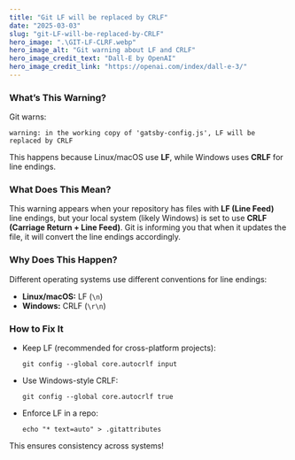 ```yaml
---
title: "Git LF will be replaced by CRLF"
date: "2025-03-03"
slug: "git-LF-will-be-replaced-by-CRLF"
hero_image: ".\GIT-LF-CLRF.webp"
hero_image_alt: "Git warning about LF and CRLF"
hero_image_credit_text: "Dall-E by OpenAI"
hero_image_credit_link: "https://openai.com/index/dall-e-3/"
---
```


### What’s This Warning?
Git warns:
```
warning: in the working copy of 'gatsby-config.js', LF will be replaced by CRLF
```
This happens because Linux/macOS use **LF**, while Windows uses **CRLF** for line endings.

### What Does This Mean?
This warning appears when your repository has files with **LF (Line Feed)** line endings, but your local system (likely Windows) is set to use **CRLF (Carriage Return + Line Feed)**. Git is informing you that when it updates the file, it will convert the line endings accordingly.

### Why Does This Happen?
Different operating systems use different conventions for line endings:
- **Linux/macOS:** LF (`\n`)
- **Windows:** CRLF (`\r\n`)

### How to Fix It
- Keep LF (recommended for cross-platform projects):
  ```
  git config --global core.autocrlf input
  ```
- Use Windows-style CRLF:
  ```
  git config --global core.autocrlf true
  ```
- Enforce LF in a repo:
  ```
  echo "* text=auto" > .gitattributes
  ```
This ensures consistency across systems!

